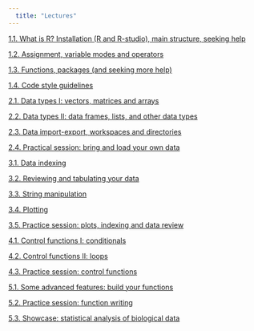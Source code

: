 ```yaml
---
  title: "Lectures"
---
```


[1.1. What is R? Installation (R and R-studio), main structure, seeking help](https://PhenoEvo.github.io/Intro2R/lectures/1.3_Functions-and-packages.html)

[1.2. Assignment, variable modes and operators](https://PhenoEvo.github.io/Intro2R/lectures/1.2_Assignment_variables_modes_operators.html)

[1.3. Functions, packages (and seeking more help)](https://PhenoEvo.github.io/Intro2R/lectures/1.3_Functions-and-packages.html)

[1.4. Code style guidelines](https://PhenoEvo.github.io/Intro2R/lectures/1.3_Functions-and-packages.html)



[2.1. Data types I: vectors, matrices and arrays](https://PhenoEvo.github.io/Intro2R/lectures/2.1_Vectors_matrices_arrays.html)

[2.2. Data types II: data frames, lists, and other data types](https://PhenoEvo.github.io/Intro2R/lectures/2.1_Vectors_matrices_arrays.html)

[2.3. Data import-export, workspaces and directories](https://PhenoEvo.github.io/Intro2R/lectures/2.1_Vectors_matrices_arrays.html)

[2.4. Practical session: bring and load your own data](https://PhenoEvo.github.io/Intro2R/lectures/2.1_Vectors_matrices_arrays.html)



[3.1. Data indexing](https://PhenoEvo.github.io/Intro2R/lectures/2.1_Vectors_matrices_arrays.html)

[3.2. Reviewing and tabulating your data](https://PhenoEvo.github.io/Intro2R/lectures/3.2_reviewing.html)

[3.3. String manipulation](https://PhenoEvo.github.io/Intro2R/lectures/2.1_Vectors_matrices_arrays.html)

[3.4. Plotting](https://PhenoEvo.github.io/Intro2R/lectures/2.1_Vectors_matrices_arrays.html)

[3.5. Practice session: plots, indexing and data review](https://PhenoEvo.github.io/Intro2R/lectures/2.1_Vectors_matrices_arrays.html)



[4.1. Control functions I: conditionals](https://PhenoEvo.github.io/Intro2R/lectures/2.1_Vectors_matrices_arrays.html)

[4.2. Control functions II: loops](https://PhenoEvo.github.io/Intro2R/lectures/4.2_loops.html)

[4.3. Practice session: control functions](https://PhenoEvo.github.io/Intro2R/lectures/2.1_Vectors_matrices_arrays.html)



[5.1. Some advanced features: build your functions](https://PhenoEvo.github.io/Intro2R/lectures/2.1_Vectors_matrices_arrays.html)

[5.2. Practice session: function writing](https://PhenoEvo.github.io/Intro2R/lectures/2.1_Vectors_matrices_arrays.html)

[5.3. Showcase: statistical analysis of biological data](https://PhenoEvo.github.io/Intro2R/lectures/2.1_Vectors_matrices_arrays.html)

 

